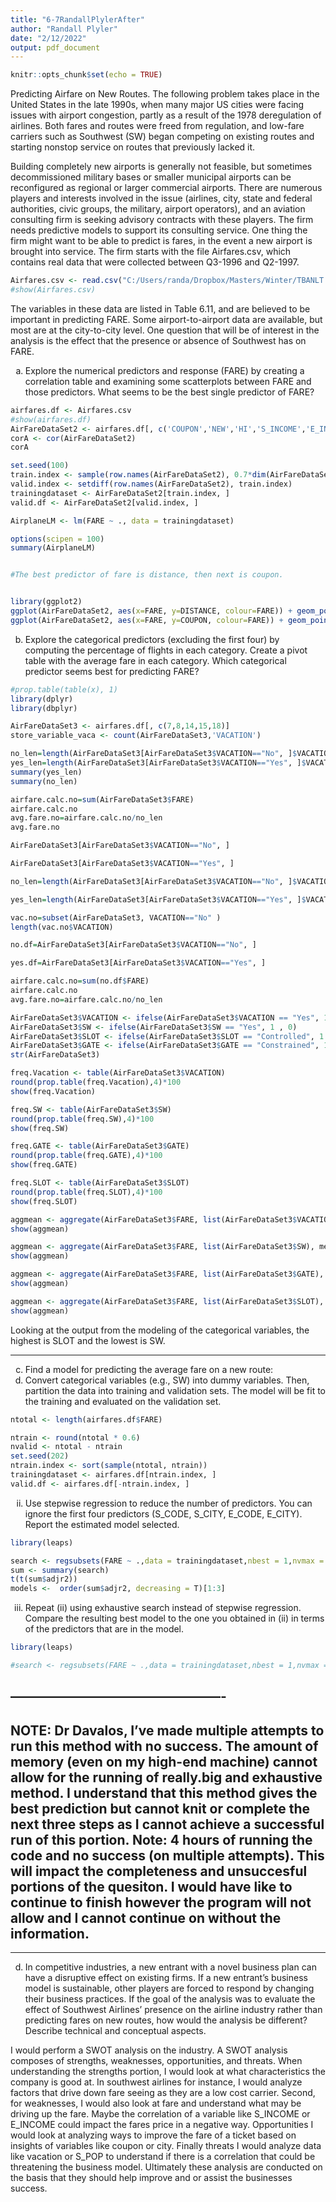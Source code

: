 ---
title: "6-7RandallPlylerAfter"
author: "Randall Plyler"
date: "2/12/2022"
output: pdf_document
---

```{r setup, include=FALSE}
knitr::opts_chunk$set(echo = TRUE)
```

Predicting Airfare on New Routes.
The following problem takes place in the United States in the late 1990s, when many major US cities were facing issues with airport congestion, partly as a result of the 1978 deregulation of airlines. Both fares and routes were freed from regulation, and low-fare carriers such as Southwest (SW) began competing on existing routes and starting nonstop service on routes that previously lacked it. 

Building completely new airports is generally not feasible, but sometimes decommissioned military bases or smaller municipal airports can be reconfigured as regional or larger commercial airports. There are numerous players and interests involved in the issue (airlines, city, state and federal authorities, civic groups, the military, airport operators), and an aviation consulting firm is seeking advisory contracts with these players. The firm needs predictive models to support its consulting service. One thing the firm might want to be able to predict is fares, in the event a new airport is brought into service. The firm starts with the file Airfares.csv, which contains real data that were collected between Q3-1996 and Q2-1997. 

```{r}
Airfares.csv <- read.csv("C:/Users/randa/Dropbox/Masters/Winter/TBANLT 560 Data Mining/Files/DMBA-R-datasets/DMBA-R-datasets/Airfares.csv")
#show(Airfares.csv)

```


The variables in these data are listed in Table 6.11, and are believed to be important in predicting FARE. Some airport-to-airport data are available, but most are at the city-to-city level. One question that will be of interest in the analysis is the effect that the presence or absence of Southwest has on FARE.

a. Explore the numerical predictors and response (FARE) by creating a correlation
table and examining some scatterplots between FARE and those predictors. What
seems to be the best single predictor of FARE?

```{r}

airfares.df <- Airfares.csv
#show(airfares.df)
AirFareDataSet2 <- airfares.df[, c('COUPON','NEW','HI','S_INCOME','E_INCOME','S_POP','E_POP','DISTANCE','PAX','FARE')]
corA <- cor(AirFareDataSet2)
corA

set.seed(100)
train.index <- sample(row.names(AirFareDataSet2), 0.7*dim(AirFareDataSet2)[1])  
valid.index <- setdiff(row.names(AirFareDataSet2), train.index)  
trainingdataset <- AirFareDataSet2[train.index, ]
valid.df <- AirFareDataSet2[valid.index, ]

AirplaneLM <- lm(FARE ~ ., data = trainingdataset)

options(scipen = 100)
summary(AirplaneLM)


#The best predictor of fare is distance, then next is coupon.


library(ggplot2)
ggplot(AirFareDataSet2, aes(x=FARE, y=DISTANCE, colour=FARE)) + geom_point(size=1.5) +stat_smooth(method=lm, se=FALSE, colour="black")
ggplot(AirFareDataSet2, aes(x=FARE, y=COUPON, colour=FARE)) + geom_point(size=1.5) +stat_smooth(method=lm, se=FALSE, colour="black")

```


b. Explore the categorical predictors (excluding the first four) by computing the percentage of flights in each category. Create a pivot table with the average fare in each category. Which categorical predictor seems best for predicting FARE?

```{r}
#prop.table(table(x), 1)
library(dplyr)
library(dbplyr)

AirFareDataSet3 <- airfares.df[, c(7,8,14,15,18)]
store_variable_vaca <- count(AirFareDataSet3,'VACATION')

no_len=length(AirFareDataSet3[AirFareDataSet3$VACATION=="No", ]$VACATION )
yes_len=length(AirFareDataSet3[AirFareDataSet3$VACATION=="Yes", ]$VACATION )
summary(yes_len)
summary(no_len)

airfare.calc.no=sum(AirFareDataSet3$FARE)
airfare.calc.no
avg.fare.no=airfare.calc.no/no_len
avg.fare.no

AirFareDataSet3[AirFareDataSet3$VACATION=="No", ]

AirFareDataSet3[AirFareDataSet3$VACATION=="Yes", ]

no_len=length(AirFareDataSet3[AirFareDataSet3$VACATION=="No", ]$VACATION )

yes_len=length(AirFareDataSet3[AirFareDataSet3$VACATION=="Yes", ]$VACATION )

vac.no=subset(AirFareDataSet3, VACATION=="No" )
length(vac.no$VACATION)

no.df=AirFareDataSet3[AirFareDataSet3$VACATION=="No", ]

yes.df=AirFareDataSet3[AirFareDataSet3$VACATION=="Yes", ]

airfare.calc.no=sum(no.df$FARE)
airfare.calc.no
avg.fare.no=airfare.calc.no/no_len

AirFareDataSet3$VACATION <- ifelse(AirFareDataSet3$VACATION == "Yes", 1 , 0)
AirFareDataSet3$SW <- ifelse(AirFareDataSet3$SW == "Yes", 1 , 0)
AirFareDataSet3$SLOT <- ifelse(AirFareDataSet3$SLOT == "Controlled", 1 , 0)
AirFareDataSet3$GATE <- ifelse(AirFareDataSet3$GATE == "Constrained", 1 , 0)
str(AirFareDataSet3)

freq.Vacation <- table(AirFareDataSet3$VACATION)
round(prop.table(freq.Vacation),4)*100
show(freq.Vacation)

freq.SW <- table(AirFareDataSet3$SW)
round(prop.table(freq.SW),4)*100
show(freq.SW)

freq.GATE <- table(AirFareDataSet3$GATE)
round(prop.table(freq.GATE),4)*100
show(freq.GATE)

freq.SLOT <- table(AirFareDataSet3$SLOT)
round(prop.table(freq.SLOT),4)*100
show(freq.SLOT)

aggmean <- aggregate(AirFareDataSet3$FARE, list(AirFareDataSet3$VACATION), mean)
show(aggmean)

aggmean <- aggregate(AirFareDataSet3$FARE, list(AirFareDataSet3$SW), mean)
show(aggmean)

aggmean <- aggregate(AirFareDataSet3$FARE, list(AirFareDataSet3$GATE), mean)
show(aggmean)

aggmean <- aggregate(AirFareDataSet3$FARE, list(AirFareDataSet3$SLOT), mean)
show(aggmean)

```
Looking at the output from the modeling of the categorical variables, the highest is SLOT and the lowest is SW. 

-------------------------------------------------


c. Find a model for predicting the average fare on a new route:
i. Convert categorical variables (e.g., SW) into dummy variables. Then, partition the data into training and validation sets. The model will be fit to the training and evaluated on the validation set.
```{r}
 
ntotal <- length(airfares.df$FARE)

ntrain <- round(ntotal * 0.6)
nvalid <- ntotal - ntrain
set.seed(202)  
ntrain.index <- sort(sample(ntotal, ntrain))
trainingdataset <- airfares.df[ntrain.index, ]
valid.df <- airfares.df[-ntrain.index, ]

```


ii. Use stepwise regression to reduce the number of predictors. You can ignore
the first four predictors (S_CODE, S_CITY, E_CODE, E_CITY). Report the estimated model selected.

```{r}

library(leaps)

search <- regsubsets(FARE ~ .,data = trainingdataset,nbest = 1,nvmax = dim(trainingdataset)[2],method = "seqrep")
sum <- summary(search)
t(t(sum$adjr2))
models <-  order(sum$adjr2, decreasing = T)[1:3]

```

iii. Repeat (ii) using exhaustive search instead of stepwise regression. Compare the resulting best model to the one you obtained in (ii) in terms of the predictors that are in the model.
```{r}
library(leaps)

#search <- regsubsets(FARE ~ .,data = trainingdataset,nbest = 1,nvmax = dim(trainingdataset)[2],method = "exhaustive", really.big = TRUE)

```

-------------------------------------------------
-------------------------------------------------

NOTE: Dr Davalos, I've made multiple attempts to run this method with no success. The amount of memory (even on my high-end machine) cannot allow for the running of really.big and exhaustive method. I understand that this method gives the best prediction but cannot knit or complete the next three steps as I cannot achieve a successful run of this portion. Note: 4 hours of running the code and no success (on multiple attempts). This will impact the completeness and unsuccesful portions of the quesiton. I would have like to continue to finish however the program will not allow and I cannot continue on without the information.
-------------------------------------------------
-------------------------------------------------


d. In competitive industries, a new entrant with a novel business plan can have a
disruptive effect on existing firms. If a new entrant’s business model is sustainable,
other players are forced to respond by changing their business practices. If the goal
of the analysis was to evaluate the effect of Southwest Airlines’ presence on the
airline industry rather than predicting fares on new routes, how would the analysis
be different? Describe technical and conceptual aspects.

I would perform a SWOT analysis on the industry. A SWOT analysis composes of strengths, weaknesses, opportunities, and threats. When understanding the strengths portion, I would look at what characteristics the company is good at. In southwest airlines for instance, I would analyze factors that drive down fare seeing as they are a low cost carrier. Second, for weaknesses, I would also look at fare and understand what may be driving up the fare. Maybe the correlation of a variable like S_INCOME or E_INCOME could impact the fares price in a negative way. Opportunities I would look at analyzing ways to improve the fare of a ticket based on insights of variables like coupon or city. Finally threats I would analyze data like vacation or S_POP to understand if there is a correlation that could be threatening the business model. Ultimately these analysis are conducted on the basis that they should help improve and or assist the businesses success.



